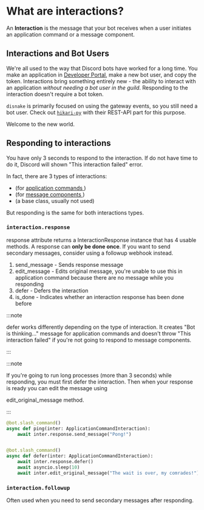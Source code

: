 # What are interactions?

An **Interaction** is the message that your bot receives when a user initiates an application command or a message
component.

## Interactions and Bot Users

We're all used to the way that Discord bots have worked for a long time. You make an application in
[Developer Portal](https://discord.com/developers/applications), make a new bot user, and copy the token. Interactions
bring something entirely new - the ability to interact with an application _without needing a bot user in the guild_.
Responding to the interaction doesn't require a bot token.

`disnake` is primarily focused on using the gateway events, so you still need a bot user. Check out
[`hikari-py`](https://github.com/hikari-py/hikari) with their REST-API part for this purpose.

Welcome to the new world.

## Responding to interactions

You have only 3 seconds to respond to the interaction. If do not have time to do it, Discord will shown "This
interaction failed" error.

In fact, there are 3 types of interactions:

-   <DocsLink reference="disnake.ApplicationCommandInteraction" /> (for <a href="/interactions/application-commands">
    	application commands
    </a>
    )
-   <DocsLink reference="disnake.MessageInteraction" /> (for <a href="/interactions/message-components">
    	message components
    </a>
    )
-   <DocsLink reference="disnake.Interaction" /> (a base class, usually not used)

But responding is the same for both interactions types.

### `interaction.response`

<DocsLink reference="disnake.Interaction.response">response</DocsLink> attribute returns a <DocsLink reference="disnake.InteractionResponse">
	InteractionResponse
</DocsLink> instance that has 4 usable methods. A response can <b>only be done once</b>. If you want to send secondary
messages, consider using a <DocsLink reference="disnake.Interaction.followup">followup</DocsLink> webhook instead.

1. <DocsLink reference="disnake.InteractionResponse.send_message">send_message</DocsLink> - Sends response message
2. <DocsLink reference="disnake.InteractionResponse.edit_message">edit_message</DocsLink> - Edits original message, you're
   unable to use this in application command because there are no message while you responding
3. <DocsLink reference="disnake.InteractionResponse.defer">defer</DocsLink> - Defers the interaction
4. <DocsLink reference="disnake.InteractionResponse.is_done">is_done</DocsLink> - Indicates whether an interaction response
   has been done before

:::note

<DocsLink reference="disnake.InteractionResponse.defer">defer</DocsLink> works differently depending on the type of interaction.
It creates "Bot is thinking..." message for application commands and doesn't throw "This interaction failed" if you're not
going to respond to message components.

:::

:::note

If you're going to run long processes (more than 3 seconds) while responding, you must first defer the interaction. Then
when your response is ready you can edit the message using

<DocsLink reference="disnake.InteractionResponse.edit_original_message">edit_original_message</DocsLink> method.

:::

```python title="example.py"
@bot.slash_command()
async def ping(inter: ApplicationCommandInteraction):
    await inter.response.send_message("Pong!")


@bot.slash_command()
async def defer(inter: ApplicationCommandInteraction):
    await inter.response.defer()
    await asyncio.sleep(10)
    await inter.edit_original_message("The wait is over, my comrades!")
```

### `interaction.followup`

Often used when you need to send secondary messages after responding.
